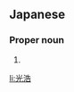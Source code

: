 ==Japanese==
{{ja-kanjitab|みつ|ひろ}}

===Proper noun===
{{ja-pos|proper|みつひろ}}

# {{given name|male|lang=ja|sort=みつひろ}}

[[li:光浩]]